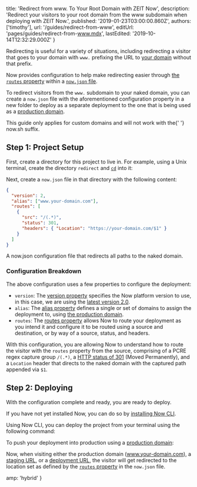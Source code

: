 
  title: 'Redirect from www. To Your Root Domain with ZEIT Now',
  description:
    'Redirect your visitors to your root domain from the www subdomain when deploying with ZEIT Now.',
  published: '2019-01-23T03:00:00.860Z',
  authors: ['timothy'],
  url: '/guides/redirect-from-www',
  editUrl: 'pages/guides/redirect-from-www.mdx',
  lastEdited: '2019-10-14T12:32:29.000Z'
}

Redirecting is useful for a variety of situations, including redirecting a visitor that goes to your domain with `www.` prefixing the URL to [your domain](/docs/v2/custom-domains) without that prefix.

Now provides configuration to help make redirecting easier through [the `routes` property](/docs/configuration#project/routes) within a [`now.json` file](/docs/configuration).

To redirect visitors from the `www.` subdomain to your naked domain, you can create a `now.json` file with the aforementioned configuration property in a new folder to deploy as a separate deployment to the one that is being used as a [production domain](/docs/v2/custom-domains#deploying-with-your-domain).

<Note type="warning">
  This guide only applies for custom domains and will not work with the{' '}
  <InlineCode>now.sh</InlineCode> suffix.
</Note>

## Step 1: Project Setup

First, create a directory for this project to live in. For example, using a Unix terminal, create the directory `redirect` and [`cd`](<https://en.wikipedia.org/wiki/Cd_(command)>) into it:

<Snippet dark text="mkdir redirect && cd redirect" />

Next, create a `now.json` file in that directory with the following content:

```json
{
  "version": 2,
  "alias": ["www.your-domain.com"],
  "routes": [
    {
      "src": "/(.*)",
      "status": 301,
      "headers": { "Location": "https://your-domain.com/$1" }
    }
  ]
}
```

<Caption>
  A <InlineCode>now.json</InlineCode> configuration file that redirects all
  paths to the naked domain.
</Caption>

### Configuration Breakdown

The above configuration uses a few properties to configure the deployment:

- `version`: The [version property](/docs/configuration#project/version) specifies the Now platform version to use, in this case, we are using the [latest version 2.0](/docs/v2/platform/overview/#versioning).
- `alias`: The [alias property](/docs/configuration#project/alias) defines a single or set of domains to assign the deployment to, using [the production domain](/docs/v2/custom-domains#deploying-with-your-domain).
- `routes`: The [routes property](/docs/configuration#project/routes) allows Now to route your deployment as you intend it and configure it to be routed using a source and destination, or by way of a source, status, and headers.

With this configuration, you are allowing Now to understand how to route the visitor with the `routes` property from the source, comprising of a PCRE regex capture group `/(.*)`, a [HTTP status of 301](https://en.wikipedia.org/wiki/HTTP_301) (Moved Permanently), and a `Location` header that directs to the naked domain with the captured path appended via `$1`.

## Step 2: Deploying

With the configuration complete and ready, you are ready to deploy.

If you have not yet installed Now, you can do so by [installing Now CLI](/download).

Using Now CLI, you can deploy the project from your terminal using the following command:

<Snippet dark text="now" />

To push your deployment into production using a [production domain](/docs/v2/custom-domains#deploying-with-your-domain):

<Snippet dark text="now --prod" />

Now, when visiting either the production domain (www.your-domain.com), a [staging URL](/docs/v2/custom-domains#deploying-with-your-domain), or a [deployment URL](/docs/v2/advanced/concepts/urls/), the visitor will get redirected to the location set as defined by the [`routes` property](/docs/configuration#routes) in the `now.json` file.


  amp: 'hybrid'
}
